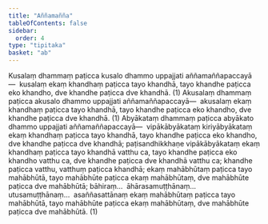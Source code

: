 ```yaml
---
title: "Aññamañña"
tableOfContents: false
sidebar:
  order: 4
type: "tipitaka"
basket: "ab"
---
```



<DynamicBreadcrumb />

<Division number="6">

<Paragraph number="138">
Kusalaṃ dhammaṃ paṭicca kusalo dhammo uppajjati aññamaññapaccayā—  kusalaṃ ekaṃ khandhaṃ paṭicca tayo khandhā, tayo khandhe paṭicca eko khandho, dve khandhe paṭicca dve khandhā. (1)
</Paragraph>

<Paragraph number="139">
Akusalaṃ dhammaṃ paṭicca akusalo dhammo uppajjati aññamaññapaccayā—  akusalaṃ ekaṃ khandhaṃ paṭicca tayo khandhā, tayo khandhe paṭicca eko khandho, dve khandhe paṭicca dve khandhā. (1)
</Paragraph>

<Paragraph number="140">
Abyākataṃ dhammaṃ paṭicca abyākato dhammo uppajjati aññamaññapaccayā—  vipākābyākataṃ kiriyābyākataṃ ekaṃ khandhaṃ paṭicca tayo khandhā, tayo khandhe paṭicca eko khandho, dve khandhe paṭicca dve khandhā; paṭisandhikkhaṇe vipākābyākataṃ ekaṃ khandhaṃ paṭicca tayo khandhā vatthu ca, tayo khandhe paṭicca eko khandho vatthu ca, dve khandhe paṭicca dve khandhā vatthu ca; khandhe paṭicca vatthu, vatthuṃ paṭicca khandhā; ekaṃ mahābhūtaṃ paṭicca tayo mahābhūtā, tayo mahābhūte paṭicca ekaṃ mahābhūtaṃ, dve mahābhūte paṭicca dve mahābhūtā; bāhiraṃ…  āhārasamuṭṭhānaṃ…  utusamuṭṭhānaṃ…  asaññasattānaṃ ekaṃ mahābhūtaṃ paṭicca tayo mahābhūtā, tayo mahābhūte paṭicca ekaṃ mahābhūtaṃ, dve mahābhūte paṭicca dve mahābhūtā. (1)
</Paragraph>
</Division>